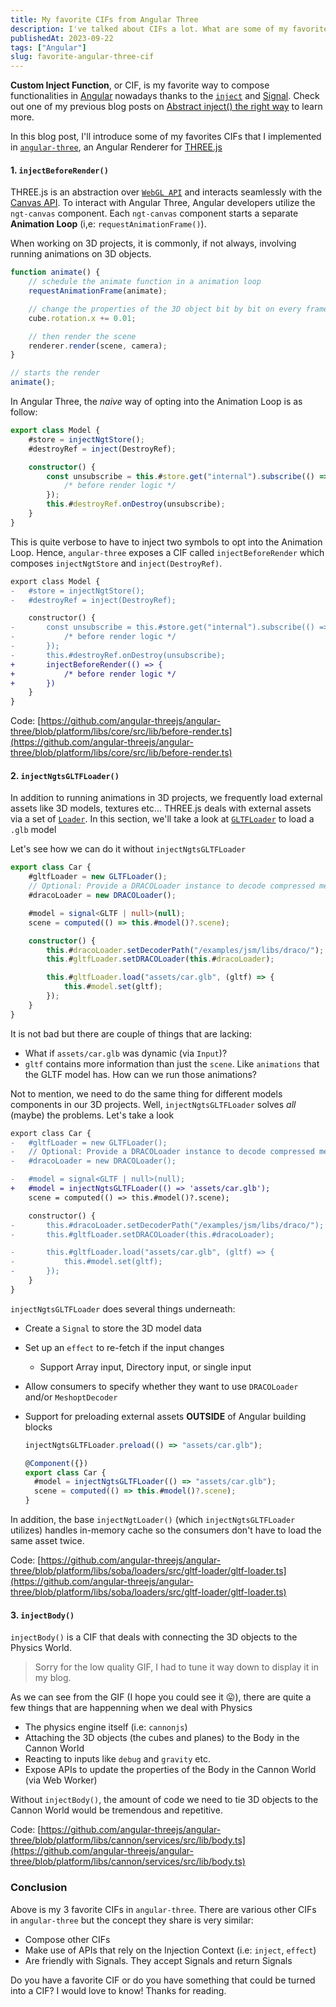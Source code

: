 ```yaml
---
title: My favorite CIFs from Angular Three
description: I've talked about CIFs a lot. What are some of my favorites from Angular Three ?
publishedAt: 2023-09-22
tags: ["Angular"]
slug: favorite-angular-three-cif
---
```



**Custom Inject Function**, or CIF, is my favorite way to compose functionalities in [Angular](https://angular.io) nowadays
thanks to the [`inject`](https://angular.io/api/core/inject) and [Signal](https://angular.io/guide/signals). Check out one
of my previous blog posts on [Abstract inject() the right way](/blog/inject-function-the-right-way) to learn more.

In this blog post, I'll introduce some of my favorites CIFs that I implemented in [`angular-three`](https://github.com/angular-threejs/angular-three),
an Angular Renderer for [THREE.js](https://threejs.org)

#### 1. `injectBeforeRender()`

THREE.js is an abstraction over [`WebGL API`](https://developer.mozilla.org/en-US/docs/Web/API/WebGL_API) and interacts
seamlessly with the [Canvas API](https://developer.mozilla.org/en-US/docs/Web/API/Canvas_API). To interact with Angular Three,
Angular developers utilize the `ngt-canvas` component. Each `ngt-canvas` component starts a separate **Animation Loop**
(i,e: `requestAnimationFrame()`).

When working on 3D projects, it is commonly, if not always, involving running animations on 3D objects.

```ts
function animate() {
	// schedule the animate function in a animation loop
	requestAnimationFrame(animate);

	// change the properties of the 3D object bit by bit on every frame (before render step)
	cube.rotation.x += 0.01;

	// then render the scene
	renderer.render(scene, camera);
}

// starts the render
animate();
```

In Angular Three, the _naive_ way of opting into the Animation Loop is as follow:

```ts
export class Model {
	#store = injectNgtStore();
	#destroyRef = inject(DestroyRef);

	constructor() {
		const unsubscribe = this.#store.get("internal").subscribe(() => {
			/* before render logic */
		});
		this.#destroyRef.onDestroy(unsubscribe);
	}
}
```

This is quite verbose to have to inject two symbols to opt into the Animation Loop. Hence, `angular-three` exposes a CIF called
`injectBeforeRender` which composes `injectNgtStore` and `inject(DestroyRef)`.

```diff
export class Model {
-   #store = injectNgtStore();
-   #destroyRef = inject(DestroyRef);

    constructor() {
-       const unsubscribe = this.#store.get("internal").subscribe(() => {
-           /* before render logic */
-       });
-       this.#destroyRef.onDestroy(unsubscribe);
+       injectBeforeRender(() => {
+           /* before render logic */
+       })
    }
}
```

Code: [https://github.com/angular-threejs/angular-three/blob/platform/libs/core/src/lib/before-render.ts](https://github.com/angular-threejs/angular-three/blob/platform/libs/core/src/lib/before-render.ts)

#### 2. `injectNgtsGLTFLoader()`

In addition to running animations in 3D projects, we frequently load external assets like 3D models, textures etc... THREE.js deals with
external assets via a set of [`Loader`](https://threejs.org/docs/index.html?q=loader#api/en/loaders/Loader). In this section, we'll take a look at
[`GLTFLoader`](https://threejs.org/docs/index.html?q=loader#examples/en/loaders/GLTFLoader) to load a `.glb` model

Let's see how we can do it without `injectNgtsGLTFLoader`

```ts
export class Car {
	#gltfLoader = new GLTFLoader();
	// Optional: Provide a DRACOLoader instance to decode compressed mesh data
	#dracoLoader = new DRACOLoader();

	#model = signal<GLTF | null>(null);
	scene = computed(() => this.#model()?.scene);

	constructor() {
		this.#dracoLoader.setDecoderPath("/examples/jsm/libs/draco/");
		this.#gltfLoader.setDRACOLoader(this.#dracoLoader);

		this.#gltfLoader.load("assets/car.glb", (gltf) => {
			this.#model.set(gltf);
		});
	}
}
```

It is not bad but there are couple of things that are lacking:

- What if `assets/car.glb` was dynamic (via `Input`)?
- `gltf` contains more information than just the `scene`. Like `animations` that the GLTF model has. How can we run those animations?

Not to mention, we need to do the same thing for different models components in our 3D projects. Well, `injectNgtsGLTFLoader` solves
_all_ (maybe) the problems. Let's take a look

```diff
export class Car {
-   #gltfLoader = new GLTFLoader();
-   // Optional: Provide a DRACOLoader instance to decode compressed mesh data
-   #dracoLoader = new DRACOLoader();

-   #model = signal<GLTF | null>(null);
+   #model = injectNgtsGLTFLoader(() => 'assets/car.glb');
    scene = computed(() => this.#model()?.scene);

    constructor() {
-       this.#dracoLoader.setDecoderPath("/examples/jsm/libs/draco/");
-       this.#gltfLoader.setDRACOLoader(this.#dracoLoader);

-       this.#gltfLoader.load("assets/car.glb", (gltf) => {
-           this.#model.set(gltf);
-       });
    }
}
```

`injectNgtsGLTFLoader` does several things underneath:

- Create a `Signal` to store the 3D model data
- Set up an `effect` to re-fetch if the input changes
  - Support Array input, Directory input, or single input
- Allow consumers to specify whether they want to use `DRACOLoader` and/or `MeshoptDecoder`
- Support for preloading external assets **OUTSIDE** of Angular building blocks

  ```ts
  injectNgtsGLTFLoader.preload(() => "assets/car.glb");

  @Component({})
  export class Car {
  	#model = injectNgtsGLTFLoader(() => "assets/car.glb");
  	scene = computed(() => this.#model()?.scene);
  }
  ```

In addition, the base `injectNgtLoader()` (which `injectNgtsGLTFLoader` utilizes) handles in-memory cache so the consumers
don't have to load the same asset twice.

Code: [https://github.com/angular-threejs/angular-three/blob/platform/libs/soba/loaders/src/gltf-loader/gltf-loader.ts](https://github.com/angular-threejs/angular-three/blob/platform/libs/soba/loaders/src/gltf-loader/gltf-loader.ts)

#### 3. `injectBody()`

`injectBody()` is a CIF that deals with connecting the 3D objects to the Physics World.

<BlogImage src={cannonDemo} alt="injectBody Demo" />

> Sorry for the low quality GIF, I had to tune it way down to display it in my blog.

As we can see from the GIF (I hope you could see it 😛), there are quite a few things that are happenning
when we deal with Physics

- The physics engine itself (i.e: `cannonjs`)
- Attaching the 3D objects (the cubes and planes) to the Body in the Cannon World
- Reacting to inputs like `debug` and `gravity` etc.
- Expose APIs to update the properties of the Body in the Cannon World (via Web Worker)

Without `injectBody()`, the amount of code we need to tie 3D objects to the Cannon World would be tremendous and repetitive.

Code: [https://github.com/angular-threejs/angular-three/blob/platform/libs/cannon/services/src/lib/body.ts](https://github.com/angular-threejs/angular-three/blob/platform/libs/cannon/services/src/lib/body.ts)

### Conclusion

Above is my 3 favorite CIFs in `angular-three`. There are various other CIFs in `angular-three` but the concept they share is very similar:

- Compose other CIFs
- Make use of APIs that rely on the Injection Context (i.e: `inject`, `effect`)
- Are friendly with Signals. They accept Signals and return Signals

Do you have a favorite CIF or do you have something that could be turned into a CIF? I would love to know! Thanks for reading.
